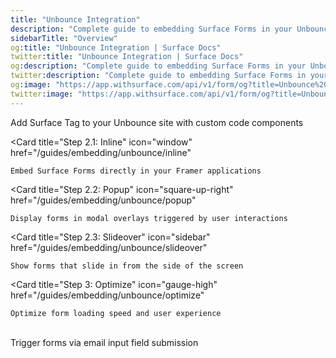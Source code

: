 ```yaml
---
title: "Unbounce Integration"
description: "Complete guide to embedding Surface Forms in your Unbounce site"
sidebarTitle: "Overview"
og:title: "Unbounce Integration | Surface Docs"
twitter:title: "Unbounce Integration | Surface Docs"
og:description: "Complete guide to embedding Surface Forms in your Unbounce site"
twitter:description: "Complete guide to embedding Surface Forms in your Unbounce site"
og:image: "https://app.withsurface.com/api/v1/form/og?title=Unbounce%20Integration"
twitter:image: "https://app.withsurface.com/api/v1/form/og?title=Unbounce%20Integration"
---
```



<CardGroup cols={2}>
  <Card
    title="Step 1: Embed Surface Tag"
    icon="code"
    href="/guides/embedding/unbounce/embedding"
  >
    Add Surface Tag to your Unbounce site with custom code components
  </Card>

  <Card
    title="Step 2.1: Inline"
    icon="window"
    href="/guides/embedding/unbounce/inline"
  >
    Embed Surface Forms directly in your Framer applications
  </Card>

  <Card
    title="Step 2.2: Popup"
    icon="square-up-right"
    href="/guides/embedding/unbounce/popup"
  >
    Display forms in modal overlays triggered by user interactions
  </Card>

  <Card
    title="Step 2.3: Slideover"
    icon="sidebar"
    href="/guides/embedding/unbounce/slideover"
  >
    Show forms that slide in from the side of the screen
  </Card>

  <Card
    title="Step 3: Optimize"
    icon="gauge-high"
    href="/guides/embedding/unbounce/optimize"
  >
    Optimize form loading speed and user experience
  </Card>
</CardGroup>

<br />

<Card icon="envelope" title="Email Input Field Trigger" href="/guides/embedding/unbounce/input-field">
  Trigger forms via email input field submission
</Card>
